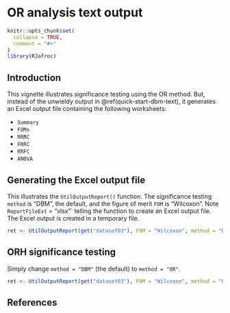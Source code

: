 # OR analysis text output {#quick-start-or-text}



```r
knitr::opts_chunk$set(
  collapse = TRUE,
  comment = "#>"
)
library(RJafroc)
```

## Introduction {#quick-start-or-text-intro}
This vignette illustrates significance testing using the OR method. But, instead of the unwieldy output in \@ref(quick-start-dbm-text), it generates an Excel output file containing the following worksheets:

* `Summary`
* `FOMs`
* `RRRC`
* `FRRC`
* `RRFC`
* `ANOVA`


## Generating the Excel output file {#quick-start-or-text-output}

This illustrates the `UtilOutputReport()` function. The significance testing `method` is "DBM", the default, and the figure of merit `FOM` is  "Wilcoxon". Note `ReportFileExt` = "xlsx"` telling
the function to create an Excel output file. The Excel output is created in a temporary file.

```r
ret <- UtilOutputReport(get("dataset03"), FOM = "Wilcoxon", method = "DBM", overWrite = TRUE, ReportFileExt = "xlsx")
```             


## ORH significance testing {#quick-start-or-text-significance-testing}
Simply change `method = "DBM"` (the default) to `method = "OR"`.


```r
ret <- UtilOutputReport(get("dataset03"), FOM = "Wilcoxon", method = "OR", overWrite = TRUE, ReportFileExt = "xlsx")
```             


## References {#quick-start-or-text-references}
